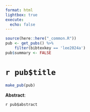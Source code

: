 ```yaml
---
format: html
lightbox: true
execute:
  echo: false
---
```


```r
source(here::here("_common.R"))
pub <- get_pubs() %>% 
    filter(bibtexkey == 'lee2024a')
pub$summary <- FALSE
```

# `r pub$title` 

```r
make_pub(pub)
```

**Abstract**:

`r pub$abstract`


